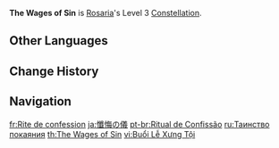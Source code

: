{{Constellation Infobox
|image       = Constellation The Wages of Sin.png
|description = Increases the Level of [[Ravaging Confession]] by 3.<br>Maximum upgrade level is 15.
|level       = 3
|character   = Rosaria
|utility1    = Talent Level Increase
|utility2    = Elemental Skill Level Increase
}}
'''The Wages of Sin''' is [[Rosaria]]'s Level 3 [[Constellation]].

==Other Languages==
{{Other Languages
|en      = The Wages of Sin
|zhs     = 告解之仪
|zhs_rm  = Gàojiě zhī Yí
|zht     = 告解之儀
|zht_rm  = Gàojiě zhī Yí
|zh_tl   = Ceremony of Confession
|ja      = 懺悔の儀
|ja_rm   = Zange no Gi
|ja_tl   = Ceremony of Repentance
|ko      = 고해의 의식
|ko_rm   = Gohae-ui Uisik
|ko_tl   = Ceremony of Confession
|es      = Sacramento de la penitencia
|es_tl   = Sacrament of Penance
|fr      = Rite de confession
|fr_tl   = Rite of Confession
|ru      = Таинство покаяния
|ru_tl   = Sacrament of Repentance
|th      = The Wages of Sin
|vi      = Buổi Lễ Xưng Tội
|vi_tl   = Confession Ceremony
|de      = Beichtritual
|de_tl   = Confessional Ritual
|id      = The Wages of Sin
|pt      = Ritual de Confissão
|pt_tl   = Ritual of Confession
|tr      = Günahın Bedeli
|tr_tl   = The Price of Sin
|it      = Rito di penitenza
|it_tl   = Rite of Repentance
}}

==Change History==
{{Change History|1.4}}

==Navigation==
{{Talent Navbox|Rosaria}}

[[fr:Rite de confession]]
[[ja:懺悔の儀]]
[[pt-br:Ritual de Confissão]]
[[ru:Таинство покаяния]]
[[th:The Wages of Sin]]
[[vi:Buổi Lễ Xưng Tội]]